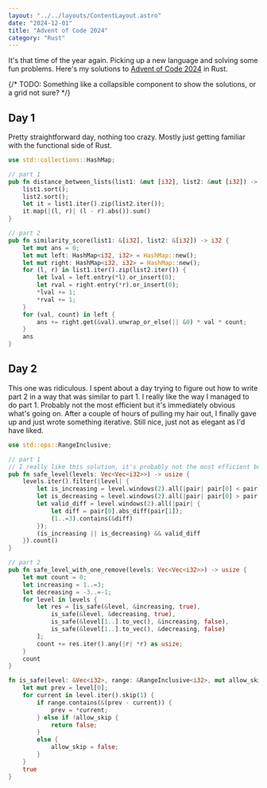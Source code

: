 ```yaml
---
layout: "../../layouts/ContentLayout.astro"
date: "2024-12-01"
title: "Advent of Code 2024"
category: "Rust"
---
```



It's that time of the year again. Picking up a new language and solving some fun problems.
Here's my solutions to [Advent of Code 2024](https://adventofcode.com/2024) in Rust.

{/* TODO: Something like a collapsible component to show the solutions, or a grid not sure? */}

## Day 1

Pretty straightforward day, nothing too crazy. Mostly just getting familiar with the functional side of Rust.

```rust
use std::collections::HashMap;

// part 1
pub fn distance_between_lists(list1: &mut [i32], list2: &mut [i32]) -> i32 {
    list1.sort();
    list2.sort();
    let it = list1.iter().zip(list2.iter());
    it.map(|(l, r)| (l - r).abs()).sum()
}

// part 2
pub fn similarity_score(list1: &[i32], list2: &[i32]) -> i32 {
    let mut ans = 0;
    let mut left: HashMap<i32, i32> = HashMap::new();
    let mut right: HashMap<i32, i32> = HashMap::new();
    for (l, r) in list1.iter().zip(list2.iter()) {
        let lval = left.entry(*l).or_insert(0);
        let rval = right.entry(*r).or_insert(0);
        *lval += 1;
        *rval += 1;
    }
    for (val, count) in left {
        ans += right.get(&val).unwrap_or_else(|| &0) * val * count;
    }
    ans
}
```

## Day 2

This one was ridiculous. I spent about a day trying to figure out how to write part 2 in a
way that was similar to part 1. I really like the way I managed to do part 1. Probably not
the most efficient but it's immediately obvious what's going on. After a couple of hours of pulling
my hair out, I finally gave up and just wrote something iterative. Still nice, just not as elegant
as I'd have liked.

```rust
use std::ops::RangeInclusive;

// part 1
// I really like this solution, it's probably not the most efficient but god is it pretty
pub fn safe_level(levels: Vec<Vec<i32>>) -> usize {
    levels.iter().filter(|level| {
        let is_increasing = level.windows(2).all(|pair| pair[0] < pair[1]);
        let is_decreasing = level.windows(2).all(|pair| pair[0] > pair[1]);
        let valid_diff = level.windows(2).all(|pair| {
            let diff = pair[0].abs_diff(pair[1]);
            (1..=3).contains(&diff)
        });
        (is_increasing || is_decreasing) && valid_diff
    }).count()
}

// part 2
pub fn safe_level_with_one_remove(levels: Vec<Vec<i32>>) -> usize {
    let mut count = 0;
    let increasing = 1..=3;
    let decreasing = -3..=-1;
    for level in levels {
        let res = [is_safe(&level, &increasing, true),
            is_safe(&level, &decreasing, true),
            is_safe(&level[1..].to_vec(), &increasing, false),
            is_safe(&level[1..].to_vec(), &decreasing, false)
        ];
        count += res.iter().any(|r| *r) as usize;
    }
    count
}

fn is_safe(level: &Vec<i32>, range: &RangeInclusive<i32>, mut allow_skip: bool) -> bool {
    let mut prev = level[0];
    for current in level.iter().skip(1) {
        if range.contains(&(prev - current)) {
            prev = *current;
        } else if !allow_skip {
            return false;
        }
        else {
            allow_skip = false;
        }
    }
    true
}
```
